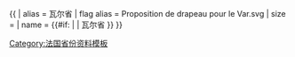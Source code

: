 {{ {{{1<noinclude>|country showdata</noinclude>}}}
| alias = 瓦尔省
| flag alias = Proposition de drapeau pour le Var.svg
| size = {{{size|}}}
| name = {{#if: {{{name|}}} | {{{name|}}} | 瓦尔省 }}
}}<noinclude>
[[Category:法国省份资料模板]]
</noinclude>